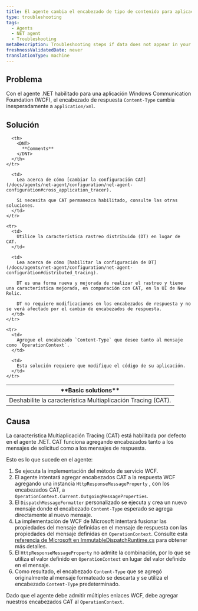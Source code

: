 ```yaml
---
title: El agente cambia el encabezado de tipo de contenido para aplicaciones WCF (.NET)
type: troubleshooting
tags:
  - Agents
  - NET agent
  - Troubleshooting
metaDescription: Troubleshooting steps if data does not appear in your app after you installed the New Relic .NET agent.
freshnessValidatedDate: never
translationType: machine
---
```


## Problema

Con el agente .NET habilitado para una aplicación Windows Communication Foundation (WCF), el encabezado de respuesta `Content-Type` cambia inesperadamente a `application/xml`.

## Solución

<table>
  <thead>
    <tr>
      <th>
        <DNT>
          **Basic solutions**
        </DNT>
      </th>

      <th>
        <DNT>
          **Comments**
        </DNT>
      </th>
    </tr>
  </thead>

  <tbody>
    <tr>
      <td>
        Deshabilite la característica Multiaplicación Tracing (CAT).
      </td>

      <td>
        Lea acerca de cómo [cambiar la configuración CAT](/docs/agents/net-agent/configuration/net-agent-configuration#cross_application_tracer).

        Si necesita que CAT permanezca habilitado, consulte las otras soluciones.
      </td>
    </tr>

    <tr>
      <td>
        Utilice la característica rastreo distribuido (DT) en lugar de CAT.
      </td>

      <td>
        Lea acerca de cómo [habilitar la configuración de DT](/docs/agents/net-agent/configuration/net-agent-configuration#distributed_tracing).

        DT es una forma nueva y mejorada de realizar el rastreo y tiene una característica mejorada, en comparación con CAT, en la UI de New Relic.

        DT no requiere modificaciones en los encabezados de respuesta y no se verá afectado por el cambio de encabezados de respuesta.
      </td>
    </tr>

    <tr>
      <td>
        Agregue el encabezado `Content-Type` que desee tanto al mensaje como `OperationContext`.
      </td>

      <td>
        Esta solución requiere que modifique el código de su aplicación.
      </td>
    </tr>
  </tbody>
</table>

## Causa

La característica Multiaplicación Tracing (CAT) está habilitada por defecto en el agente .NET. CAT funciona agregando encabezados tanto a los mensajes de solicitud como a los mensajes de respuesta.

Esto es lo que sucede en el agente:

1. Se ejecuta la implementación del método de servicio WCF.
2. El agente intentará agregar encabezados CAT a la respuesta WCF agregando una instancia `HttpResponseMessageProperty` , con los encabezados CAT, a `OperationContext.Current.OutgoingMessageProperties`.
3. El `DispatchMessageFormatter` personalizado se ejecuta y crea un nuevo mensaje donde el encabezado `Content-Type` esperado se agrega directamente al nuevo mensaje.
4. La implementación de WCF de Microsoft intentará fusionar las propiedades del mensaje definidas en el mensaje de respuesta con las propiedades del mensaje definidas en `OperationContext`. Consulte esta [referencia de Microsoft en ImmutableDispatchRuntime.cs](https://referencesource.microsoft.com/#System.ServiceModel/System/ServiceModel/Dispatcher/ImmutableDispatchRuntime.cs,725) para obtener más detalles.
5. El `HttpResponseMessageProperty` no admite la combinación, por lo que se utiliza el valor definido en `OperationContext` en lugar del valor definido en el mensaje.
6. Como resultado, el encabezado `Content-Type` que se agregó originalmente al mensaje formateado se descarta y se utiliza el encabezado `Content-Type` predeterminado.

Dado que el agente debe admitir múltiples enlaces WCF, debe agregar nuestros encabezados CAT al `OperationContext`.